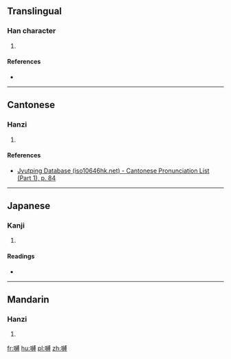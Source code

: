 ==Translingual==

===Han character===
{{Han char|rn=30|rad=口|as=16|sn=19|four=|canj=RVFI,XRVFI|ids=⿰口縛}}

# {{defn|Han|sort=口16}}

====References====
* {{Han ref|kx=0213.280|dkj=04555|hdz=10703.170|uh=56A9|ud=22185}}

----

==Cantonese==

===Hanzi===
{{yue-hanzi|jyut=[[bok3]]|y=bok3}}

# {{defn|lang=yue|sort=口16}}

====References====
* [http://www.iso10646hk.net/jp/document/download.jsp Jyutping Database (iso10646hk.net) - Cantonese Pronunciation List (Part 1), p. 84]

----

==Japanese==

===Kanji===
{{ja-kanji|grade=|rs=口16}}

# {{defn|lang=ja|sort=口16}}

====Readings====
* {{ja-readings|on=[[はく]] (haku)|kun=[[のろい]] (noroi)}}

----

==Mandarin==

===Hanzi===
{{cmn-hanzi|pin=[[fú]] ([[fu2]])|wg=fu<sup>2</sup>}}

# {{defn|lang=cmn|sort=口16}}

[[fr:嚩]]
[[hu:嚩]]
[[pl:嚩]]
[[zh:嚩]]